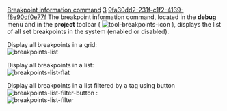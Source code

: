 [[Property:title|Breakpoint information command]]
[[Property:weight|3]]
[[Property:uuid|9fa30dd2-231f-c1f2-4139-f8e90df0e77f]]
The breakpoint information command, located in the '''debug''' menu and in the '''project''' toolbar (  [[Image:tool-breakpoints-icon]]  ), displays the list of all set breakpoints in the system (enabled or disabled). 

Display all breakpoints in a grid:<br/>

[[Image:breakpoints-list]] 

{{note|<br/>
The * shows that the breakpoint has a [[Breakpoint menu|condition]] .<br/>
You can edit the selected breakpoint by double clicking on it, or pressing [enter] which show the menu.<br/>
You can disable/enable the selected breakpoint(s) by pressing [space].<br/>
You can sort by clicking the column, especially the first column which provide tree, flat or sorted view. }}

Display all breakpoints in a list:<br/>

[[Image:breakpoints-list-flat]]

Display all breakpoints in a list filtered by a tag using button [[Image:breakpoints-list-filter-button]] : <br/>

[[Image:breakpoints-list-filter]]

{{seealso|<br/>
[[Breakpoint commands|Breakpoints commands]]  <br/>
[[Breakpoint information command|Breakpoint information command]]  <br/>
}}




